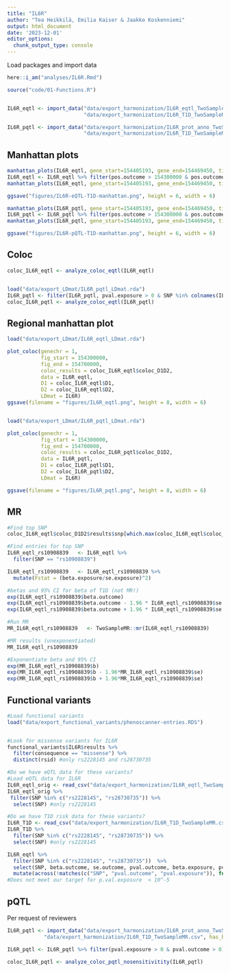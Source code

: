 ```yaml
---
title: "IL6R"
author: "Tea Heikkilä, Emilia Kaiser & Jaakko Koskenniemi"
output: html_document
date: '2023-12-01'
editor_options:
  chunk_output_type: console
---
```


  Load packages and import data
```r


here::i_am("analyses/IL6R.Rmd")

source("code/01-Functions.R")


IL6R_eqtl <- import_data("data/export_harmonization/IL6R_eqtl_TwoSampleMR.csv", 
                         "data/export_harmonization/IL6R_T1D_TwoSampleMR.csv", has_beta = TRUE)

IL6R_pqtl <- import_data("data/export_harmonization/IL6R_prot_anno_TwoSampleMR.csv", 
                         "data/export_harmonization/IL6R_T1D_TwoSampleMR.csv", has_beta = TRUE)

```


## Manhattan plots
```r
manhattan_plots(IL6R_eqtl, gene_start=154405193, gene_end=154469450, title = "IL6R eQTL")
IL6R_eqtl <- IL6R_eqtl %>% filter(pos.outcome > 154300000 & pos.outcome < 154700000) 
manhattan_plots(IL6R_eqtl, gene_start=154405193, gene_end=154469450, title = "IL6R")

ggsave("figures/IL6R-eQTL-T1D-manhattan.png", height = 6, width = 6)

manhattan_plots(IL6R_pqtl, gene_start=154405193, gene_end=154469450, title = "IL6R pqtl")
IL6R_pqtl <- IL6R_pqtl %>% filter(pos.outcome > 154300000 & pos.outcome < 154700000) 
manhattan_plots(IL6R_pqtl, gene_start=154405193, gene_end=154469450, title = "IL6R")

ggsave("figures/IL6R-pQTL-T1D-manhattan.png", height = 6, width = 6)

```

## Coloc
```r
coloc_IL6R_eqtl <- analyze_coloc_eqtl(IL6R_eqtl)


load("data/export_LDmat/IL6R_pqtl_LDmat.rda")
IL6R_pqtl <- filter(IL6R_pqtl, pval.exposure > 0 & SNP %in% colnames(IL6R))
coloc_IL6R_pqtl <- analyze_coloc_eqtl(IL6R_pqtl)

```

## Regional manhattan plot

```r

load("data/export_LDmat/IL6R_eqtl_LDmat.rda")

plot_coloc(genechr = 1,
           fig_start = 154300000,
           fig_end = 154700000,
           coloc_results = coloc_IL6R_eqtl$coloc_D1D2,
           data = IL6R_eqtl,
           D1 = coloc_IL6R_eqtl$D1,
           D2 = coloc_IL6R_eqtl$D2,
           LDmat = IL6R)
ggsave(filename = "figures/IL6R_eqtl.png", height = 8, width = 6)


load("data/export_LDmat/IL6R_pqtl_LDmat.rda")

plot_coloc(genechr = 1,
           fig_start = 154300000,
           fig_end = 154700000,
           coloc_results = coloc_IL6R_pqtl$coloc_D1D2,
           data = IL6R_pqtl,
           D1 = coloc_IL6R_pqtl$D1,
           D2 = coloc_IL6R_pqtl$D2,
           LDmat = IL6R)

ggsave(filename = "figures/IL6R_pqtl.png", height = 8, width = 6)
```

## MR
```r

#Find top SNP
coloc_IL6R_eqtl$coloc_D1D2$results$snp[which.max(coloc_IL6R_eqtl$coloc_D1D2$results$SNP.PP.H4)] #rs10908839

#Find entries for top SNP
IL6R_eqtl_rs10908839   <- IL6R_eqtl %>% 
  filter(SNP == "rs10908839")

IL6R_eqtl_rs10908839   <- IL6R_eqtl_rs10908839 %>% 
  mutate(Fstat = (beta.exposure/se.exposure)^2)

#betas and 95% CI for beta of T1D (not MR!)
exp(IL6R_eqtl_rs10908839$beta.outcome)
exp(IL6R_eqtl_rs10908839$beta.outcome - 1.96 * IL6R_eqtl_rs10908839$se.outcome)
exp(IL6R_eqtl_rs10908839$beta.outcome + 1.96 * IL6R_eqtl_rs10908839$se.outcome)

#Run MR
MR_IL6R_eqtl_rs10908839   <- TwoSampleMR::mr(IL6R_eqtl_rs10908839)

#MR results (unexponentiated)
MR_IL6R_eqtl_rs10908839

#Exponentiate beta and 95% CI
exp(MR_IL6R_eqtl_rs10908839$b)
exp(MR_IL6R_eqtl_rs10908839$b - 1.96*MR_IL6R_eqtl_rs10908839$se)
exp(MR_IL6R_eqtl_rs10908839$b + 1.96*MR_IL6R_eqtl_rs10908839$se)
```


## Functional variants

```r

#Load functional variants
load("data/export_functional_variants/phenoscanner-entries.RDS")


#Look for missense variants for IL6R
functional_variants$IL6R$results %>% 
  filter(consequence == "missense") %>%  
  distinct(rsid) #only rs2228145 and rs28730735

#Do we have eQTL data for these variants?
#Load eQTL data for IL6R
IL6R_eqtl_orig <- read_csv("data/export_harmonization/IL6R_eqtl_TwoSampleMR.csv")
IL6R_eqtl_orig %>%
 filter(SNP %in% c("rs2228145", "rs28730735")) %>% 
  select(SNP) #only rs2228145

#Do we have T1D risk data for these variants?
IL6R_T1D <- read_csv("data/export_harmonization/IL6R_T1D_TwoSampleMR.csv")
IL6R_T1D %>%
  filter(SNP %in% c("rs2228145", "rs28730735")) %>% 
  select(SNP) #only rs2228145

IL6R_eqtl %>% 
  filter(SNP %in% c("rs2228145", "rs28730735"))  %>% 
  select(SNP, beta.outcome, se.outcome, pval.outcome, beta.exposure, pval.exposure) %>%
  mutate(across(!matches(c("SNP", "pval.outcome", "pval.exposure")), function(x) signif(x, digits = 2)))
#Does not meet our target for p.val.exposure  < 10^-5
```



## pQTL

Per request of reviewers
```r
IL6R_pqtl <- import_data("data/export_harmonization/IL6R_prot_anno_TwoSampleMR.csv",
            "data/export_harmonization/IL6R_T1D_TwoSampleMR.csv", has_beta = TRUE)

IL6R_pqtl <- IL6R_pqtl %>% filter(pval.exposure > 0 & pval.outcome > 0)

coloc_IL6R_pqtl <- analyze_coloc_pqtl_nosensitivitity(IL6R_pqtl)
```


